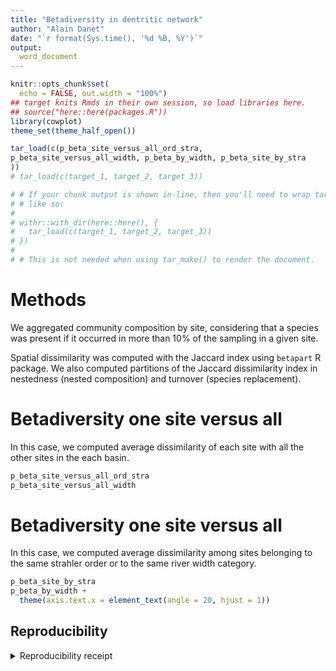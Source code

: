 ```yaml
---
title: "Betadiversity in dentritic network"
author: "Alain Danet"
date: "`r format(Sys.time(), '%d %B, %Y')`"
output:
  word_document 
---
```



```r
knitr::opts_chunk$set(
  echo = FALSE, out.width = "100%")
## target knits Rmds in their own session, so load libraries here.
## source("here::here(packages.R"))
library(cowplot)
theme_set(theme_half_open())
```

```r
tar_load(c(p_beta_site_versus_all_ord_stra,
p_beta_site_versus_all_width, p_beta_by_width, p_beta_site_by_stra
))
# tar_load(c(target_1, target_2, target_3))

# # If your chunk output is shown in-line, then you'll need to wrap tar_load()
# # like so:
# 
# withr::with_dir(here::here(), {
#   tar_load(c(target_1, target_2, target_3))
# })
# 
# # This is not needed when using tar_make() to render the document.
```
# Methods

We aggregated community composition by site, considering that a species was
present if it occurred in more than 10% of the sampling in a given site.

Spatial dissimilarity was computed with the Jaccard index using `betapart` R
package. We also computed partitions of the Jaccard dissimilarity index in
nestedness (nested composition) and turnover (species replacement).

# Betadiversity one site versus all 

In this case, we computed average dissimilarity of each site with all the other
sites in the each basin.

```r
p_beta_site_versus_all_ord_stra
p_beta_site_versus_all_width
```

# Betadiversity one site versus all

In this case, we computed average dissimilarity among sites belonging to the
same strahler order or to the same river width category. 

```r
p_beta_site_by_stra
p_beta_by_width +
  theme(axis.text.x = element_text(angle = 20, hjust = 1))
```

## Reproducibility

<details><summary>Reproducibility receipt</summary>

```r
## datetime
Sys.time()

## repository
if(requireNamespace('git2r', quietly = TRUE)) {
  git2r::repository()
} else {
  c(
    system2("git", args = c("log", "--name-status", "-1"), stdout = TRUE),
    system2("git", args = c("remote", "-v"), stdout = TRUE)
  )
}

## session info
sessionInfo()
```

</details>
